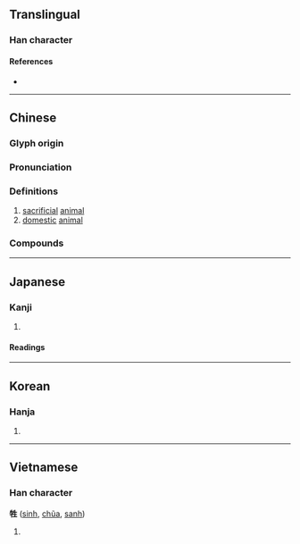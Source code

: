 {{character info/new}}
==Translingual==

===Han character===
{{Han char|rn=93|rad=牛|as=05|sn=9|four=25510|canj=HQHQM|ids=⿰牜生}}

====References====
* {{Han ref|kx=0700.030|dkj=19986|dj=1112.170|hdz=31807.070|uh=7272|ud=29298|bh=ACB9|bd=44217}}

----

==Chinese==
{{zh-forms}}

===Glyph origin===
{{Han etym}}

===Pronunciation===
{{zh-pron
|m=shēng
|c=saang1,sang1
|h=pfs=
|md=
|mn=qz:sng/tw,xm,zz:seng/tp,xm:siⁿ/kh,zz:seⁿ/xm,zz:cheng
|mn_note=sng/seng - literary; siⁿ/seⁿ/cheng - vernacular
|w=
|mc=y
|oc=y
|cat=n
}}

===Definitions===
{{zh-hanzi}}

# [[sacrificial]] [[animal]]
# [[domestic]] [[animal]]

===Compounds===
{{zh-der|犧牲|五牲|三牲五鼎|三牲|五牲看碗|宰牲節|犧牲玉帛|打牲|犧牲打|畜牲|牲禮|牲畜|牲口|牲醴|牲殺|犧牲酒醴|犧牲品|牲粉}}

----

==Japanese==

===Kanji===
{{ja-kanji|grade=c|rs=牛05}}

# {{rfdef|ja|sort=牛05}}

====Readings====
{{ja-readings
|goon=しょう
|kanon=せい
|kun=いけにえ-}}

----

==Korean==

===Hanja===
{{ko-hanja|hangeul=생|eumhun=|rv=saeng|mr=saeng|y=sayng}}

# {{rfdef|ko|sort=牛05}}

----

==Vietnamese==

===Han character===
'''牲''' ([[sinh]], [[chũa]], [[sanh]])

# {{rfdef|vi}}